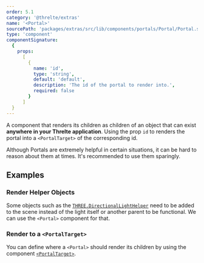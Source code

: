 ```yaml
---
order: 5.1
category: '@threlte/extras'
name: '<Portal>'
sourcePath: 'packages/extras/src/lib/components/portals/Portal/Portal.svelte'
type: 'component'
componentSignature:
  {
    props:
      [
        {
          name: 'id',
          type: 'string',
          default: 'default',
          description: 'The id of the portal to render into.',
          required: false
        }
      ]
  }
---
```


A component that renders its children as children of an object that can exist **anywhere in your Threlte application**.
Using the prop `id` to renders the portal into a `<PortalTarget>` of the corresponding id.

<Tip type="tip">
  Although Portals are extremely helpful in certain situations, it can be hard to reason about them
  at times. It's recommended to use them sparingly.
</Tip>

## Examples

### Render Helper Objects

Some objects such as the [`THREE.DirectionalLightHelper`](https://threejs.org/docs/index.html#api/en/helpers/DirectionalLightHelper)
need to be added to the scene instead of the light itself or another parent to be functional. We can use the `<Portal>` component for that.

<Example path="extras/portals/helper" />

### Render to a `<PortalTarget>`

You can define where a `<Portal>` should render its children by using the component [`<PortalTarget>`](/docs/reference/extras/portal-target).

<Example path="extras/portals/basic" />

